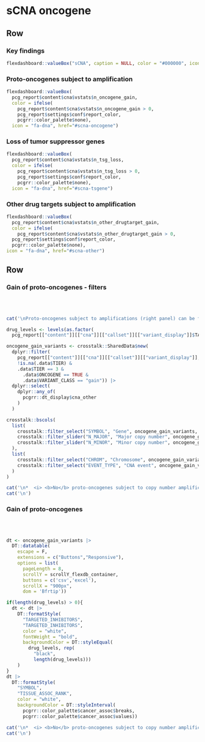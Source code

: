 
sCNA oncogene {.hidden}
===================================== 

Row
-------------------------------------

### Key findings


```r
flexdashboard::valueBox("sCNA", caption = NULL, color = "#000000", icon = NULL)
```

### Proto-oncogenes subject to amplification

```r
flexdashboard::valueBox(
  pcg_report$content$cna$vstats$n_oncogene_gain,
  color = ifelse(
    pcg_report$content$cna$vstats$n_oncogene_gain > 0,
    pcg_report$settings$conf$report_color,
    pcgrr::color_palette$none),
  icon = "fa-dna", href="#scna-oncogene")
```

### Loss of tumor suppressor genes

```r
flexdashboard::valueBox(
  pcg_report$content$cna$vstats$n_tsg_loss,
  color = ifelse(
    pcg_report$content$cna$vstats$n_tsg_loss > 0,
    pcg_report$settings$conf$report_color,
    pcgrr::color_palette$none),
  icon = "fa-dna", href="#scna-tsgene")
```

### Other drug targets subject to amplification

```r
flexdashboard::valueBox(
  pcg_report$content$cna$vstats$n_other_drugtarget_gain,
  color = ifelse(
    pcg_report$content$cna$vstats$n_other_drugtarget_gain > 0,
  pcg_report$settings$conf$report_color,
  pcgrr::color_palette$none),
icon = "fa-dna", href="#scna-other")
```

Row
-----------------------------------------------------

### Gain of proto-oncogenes - filters {data-padding=15 data-width=300}


<br><br>

```r

cat('\nProto-oncogenes subject to amplifications (right panel) can be filtered according to various criteria:\n')

drug_levels <- levels(as.factor(
  pcg_report[["content"]][["cna"]][["callset"]][["variant_display"]]$TARGETED_INHIBITORS))

oncogene_gain_variants <- crosstalk::SharedData$new(
  dplyr::filter(
    pcg_report[["content"]][["cna"]][["callset"]][["variant_display"]],
    !is.na(.data$TIER) & 
    .data$TIER == 3 & 
      .data$ONCOGENE == TRUE & 
      .data$VARIANT_CLASS == "gain")) |>
  dplyr::select(
    dplyr::any_of(
      pcgrr::dt_display$cna_other
    )
  )

crosstalk::bscols(
  list(
    crosstalk::filter_select("SYMBOL", "Gene", oncogene_gain_variants, ~SYMBOL),
    crosstalk::filter_slider("N_MAJOR", "Major copy number", oncogene_gain_variants, ~N_MAJOR),
    crosstalk::filter_slider("N_MINOR", "Minor copy number", oncogene_gain_variants, ~N_MINOR)
  ),
  list(
    crosstalk::filter_select("CHROM", "Chromosome", oncogene_gain_variants, ~CHROM),
    crosstalk::filter_select("EVENT_TYPE", "CNA event", oncogene_gain_variants, ~EVENT_TYPE)
  )
)

```


```r
cat('\n*  <i> <b>No</b> proto-oncogenes subject to copy number amplifications.</i>',sep='\n')
cat('\n')
```


### Gain of proto-oncogenes {data-padding=15}

<br><br>

```r

dt <- oncogene_gain_variants |>
  DT::datatable(
    escape = F, 
    extensions = c("Buttons","Responsive"), 
    options = list(
      pageLength = 8, 
      scrollY = scrollY_flexdb_container, 
      buttons = c('csv','excel'), 
      scrollX = "900px",
      dom = 'Bfrtip'))

if(length(drug_levels) > 0){
  dt <- dt |>
    DT::formatStyle(
      "TARGETED_INHIBITORS",
      "TARGETED_INHIBITORS",
      color = "white", 
      fontWeight = "bold",
      backgroundColor = DT::styleEqual(
        drug_levels, rep(
          "black", 
          length(drug_levels)))
    )
}
dt |>
  DT::formatStyle(
    "SYMBOL",
    "TISSUE_ASSOC_RANK", 
    color = "white", 
    backgroundColor = DT::styleInterval(
      pcgrr::color_palette$cancer_assoc$breaks,
      pcgrr::color_palette$cancer_assoc$values))

```


```r
cat('\n*  <i> <b>No</b> proto-oncogenes subject to copy number amplifications.</i>',sep='\n')
cat('\n')
```

